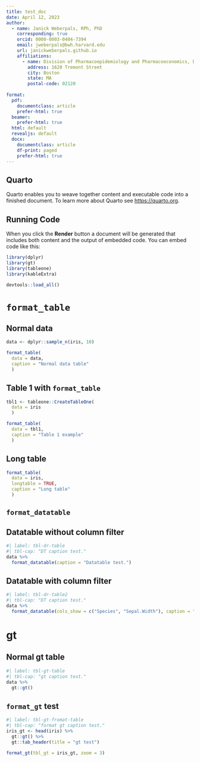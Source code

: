 ```yaml
---
title: test_doc
date: April 12, 2023
author:
  - name: Janick Weberpals, RPh, PhD
    corresponding: true
    orcid: 0000-0003-0404-7394
    email: jweberpals@bwh.harvard.edu
    url: janickweberpals.github.io
    affiliations:
      - name: Division of Pharmacoepidemiology and Pharmacoeconomics, Department of Medicine, Brigham and Women's Hospital, Harvard Medical School
        address: 1620 Tremont Street
        city: Boston
        state: MA
        postal-code: 02120
        
format:
  pdf: 
    documentclass: article
    prefer-html: true
  beamer: 
    prefer-html: true
  html: default
  revealjs: default
  docx:
    documentclass: article
    df-print: paged
    prefer-html: true
---
```


## Quarto

Quarto enables you to weave together content and executable code into a finished document. To learn more about Quarto see <https://quarto.org>.

## Running Code

When you click the **Render** button a document will be generated that includes both content and the output of embedded code. You can embed code like this:

```r
library(dplyr)
library(gt)
library(tableone)
library(kableExtra)

devtools::load_all()
```

\newpage

# `format_table` 

## Normal data

```r
data <- dplyr::sample_n(iris, 10)

format_table(
  data = data,
  caption = "Normal data table"
  )
```

## Table 1 with `format_table`

```r
tbl1 <- tableone::CreateTableOne(
  data = iris
  )

format_table(
  data = tbl1,
  caption = "Table 1 example"
  )
```

## Long table

```r
format_table(
  data = iris,
  longtable = TRUE,
  caption = "Long table"
  )
```

::: {.content-visible when-format="html"}

# `format_datatable` 

## Datatable without column filter

```r
#| label: tbl-dr-table
#| tbl-cap: "DT caption test."
data %>% 
  format_datatable(caption = "Datatable test.")
```

## Datatable with column filter

```r
#| label: tbl-dr-table2
#| tbl-cap: "DT caption test."
data %>% 
  format_datatable(cols_show = c("Species", "Sepal.Width"), caption = "Datatable test.")
```

:::

# gt

## Normal gt table

```r
#| label: tbl-gt-table
#| tbl-cap: "gt caption test."
data %>% 
  gt::gt() 
```

## `format_gt` test

```r
#| label: tbl-gt-fromat-table
#| tbl-cap: "format gt caption test."
iris_gt <- head(iris) %>% 
  gt::gt() %>% 
  gt::tab_header(title = "gt test")

format_gt(tbl_gt = iris_gt, zoom = 3)
```
